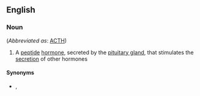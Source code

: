 ==English==

===Noun===
{{wikipedia}}
{{en-noun}} (''Abbreviated as'': [[ACTH]])

# {{lb|en|hormone}} A [[peptide]] [[hormone]], secreted by the [[pituitary gland]], that stimulates the [[secretion]] of other hormones

====Synonyms====
* {{l|en|corticotropin}}, {{l|en|corticotrophin}}
